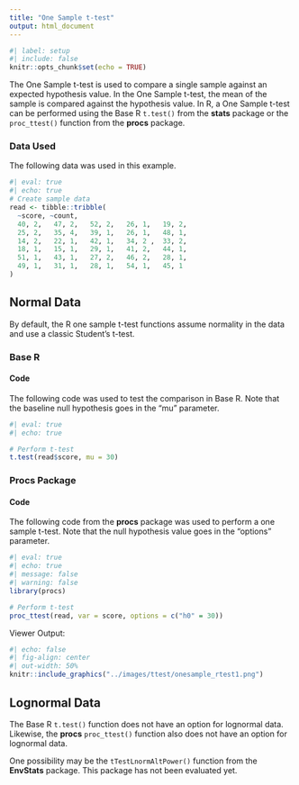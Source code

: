 ```yaml
---
title: "One Sample t-test"
output: html_document
---
```


```r
#| label: setup
#| include: false
knitr::opts_chunk$set(echo = TRUE)
```

The One Sample t-test is used to compare a single sample against an expected hypothesis value. In the One Sample t-test, the mean of the sample is compared against the hypothesis value. In R, a One Sample t-test can be performed using the Base R `t.test()` from the **stats** package or the `proc_ttest()` function from the **procs** package.

### Data Used

The following data was used in this example.

```r
#| eval: true
#| echo: true
# Create sample data
read <- tibble::tribble(
  ~score, ~count,
  40, 2,   47, 2,   52, 2,   26, 1,   19, 2,
  25, 2,   35, 4,   39, 1,   26, 1,   48, 1,
  14, 2,   22, 1,   42, 1,   34, 2 ,  33, 2,
  18, 1,   15, 1,   29, 1,   41, 2,   44, 1,
  51, 1,   43, 1,   27, 2,   46, 2,   28, 1,
  49, 1,   31, 1,   28, 1,   54, 1,   45, 1
)
```

## Normal Data {#normal}

By default, the R one sample t-test functions assume normality in the data and use a classic Student's t-test.

### Base R

#### Code

The following code was used to test the comparison in Base R. Note that the baseline null hypothesis goes in the "mu" parameter.

```r
#| eval: true
#| echo: true

# Perform t-test
t.test(read$score, mu = 30)

```

### Procs Package

#### Code

The following code from the **procs** package was used to perform a one sample t-test. Note that the null hypothesis value goes in the "options" parameter.

```r
#| eval: true
#| echo: true
#| message: false
#| warning: false
library(procs)

# Perform t-test
proc_ttest(read, var = score, options = c("h0" = 30))
```

Viewer Output:

```r
#| echo: false
#| fig-align: center
#| out-width: 50%
knitr::include_graphics("../images/ttest/onesample_rtest1.png")
```

## Lognormal Data {#lognormal}

The Base R `t.test()` function does not have an option for lognormal data. Likewise, the **procs** `proc_ttest()` function also does not have an option for lognormal data.

One possibility may be the `tTestLnormAltPower()` function from the **EnvStats** package. This package has not been evaluated yet.

